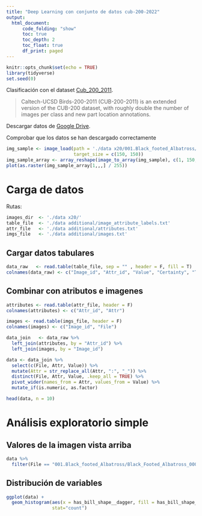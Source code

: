 ```yaml
---
title: "Deep Learning con conjunto de datos cub-200-2022"
output:
  html_document:
      code_folding: "show"
      toc: true
      toc_depth: 2
      toc_float: true
      df_print: paged
---
```


```r
knitr::opts_chunk$set(echo = TRUE)
library(tidyverse)
set.seed(0)
```

Clasificación con el dataset [Cub_200_2011](https://www.vision.caltech.edu/datasets/cub_200_2011/).

> Caltech-UCSD Birds-200-2011 (CUB-200-2011) is an extended version of the CUB-200 dataset, with roughly double the number of images per class and new part location annotations.

Descargar datos de [Google Drive](https://drive.google.com/file/d/1TA7BTxkTNZ8oQy3F6rwgOJlzE7HF-bVC/view?usp=sharing).

Comprobar que los datos se han descargado correctamente
```r
img_sample <- image_load(path = './data x20/001.Black_footed_Albatross/Black_Footed_Albatross_0001_796111.jpg', 
                         target_size = c(150, 150))
img_sample_array <- array_reshape(image_to_array(img_sample), c(1, 150, 150, 3))
plot(as.raster(img_sample_array[1,,,] / 255))
```

# Carga de datos
Rutas:

```r
images_dir  <- './data x20/'
table_file  <- './data additional/image_attribute_labels.txt'
attr_file   <- './data additional/attributes.txt'
imgs_file   <- './data additional/images.txt'
```

## Cargar datos tabulares
```r
data_raw   <- read.table(table_file, sep = "" , header = F, fill = T)
colnames(data_raw) <- c("Image_id", "Attr_id", "Value", "Certainty", "Time")
```

## Combinar con atributos e imagenes
```r
attributes <- read.table(attr_file, header = F)
colnames(attributes) <- c("Attr_id", "Attr")

images <- read.table(imgs_file, header = F)
colnames(images) <- c("Image_id", "File")

data_join   <- data_raw %>% 
  left_join(attributes, by = "Attr_id") %>%
  left_join(images, by = "Image_id")

data <- data_join %>%
  select(c(File, Attr, Value)) %>%
  mutate(Attr = str_replace_all(Attr, ":", "_")) %>%
  distinct(File, Attr, Value, .keep_all = TRUE) %>%
  pivot_wider(names_from = Attr, values_from = Value) %>%
  mutate_if(is.numeric, as.factor)

head(data, n = 10)
```


# Análisis exploratorio simple

## Valores de la imagen vista arriba
```r
data %>% 
  filter(File == "001.Black_footed_Albatross/Black_Footed_Albatross_0001_796111.jpg")
```


## Distribución de variables

```r
ggplot(data) +
  geom_histogram(aes(x = has_bill_shape__dagger, fill = has_bill_shape__dagger),
                 stat="count")
```
